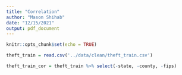 ```yaml
---
title: "Correlation"
author: "Mason Shihab"
date: "12/15/2021"
output: pdf_document
---
```


```r
knitr::opts_chunk$set(echo = TRUE)
```

```r
theft_train = read.csv('../data/clean/theft_train.csv')

theft_train_cor = theft_train %>% select(-state, -county, -fips)
```

